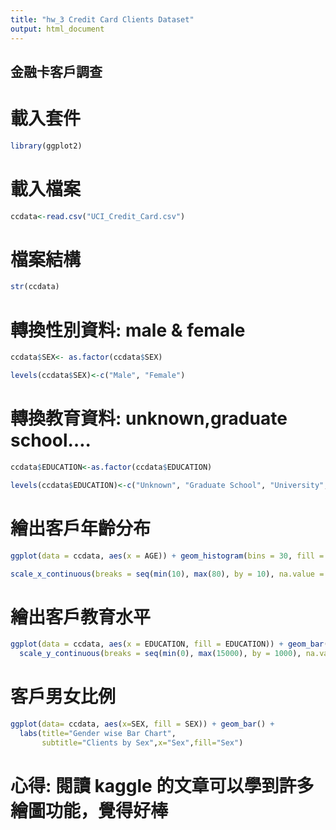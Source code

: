 ```yaml
---
title: "hw_3 Credit Card Clients Dataset"
output: html_document
---
```


## 金融卡客戶調查


# 載入套件

```r
library(ggplot2)

```


# 載入檔案

```r
ccdata<-read.csv("UCI_Credit_Card.csv")
```

# 檔案結構

```r
str(ccdata)
```

# 轉換性別資料: male & female

```r
ccdata$SEX<- as.factor(ccdata$SEX)

levels(ccdata$SEX)<-c("Male", "Female")

```

# 轉換教育資料: unknown,graduate school....

```r
ccdata$EDUCATION<-as.factor(ccdata$EDUCATION)

levels(ccdata$EDUCATION)<-c("Unknown", "Graduate School", "University", "High school", "Others", "Unknown", "Unknown")
```


# 繪出客戶年齡分布

```r
ggplot(data = ccdata, aes(x = AGE)) + geom_histogram(bins = 30, fill = "yellow",col = "black",alpha = 0.5)+ 

scale_x_continuous(breaks = seq(min(10), max(80), by = 10), na.value = TRUE)


```



# 繪出客戶教育水平

```r
ggplot(data = ccdata, aes(x = EDUCATION, fill = EDUCATION)) + geom_bar() + 
  scale_y_continuous(breaks = seq(min(0), max(15000), by = 1000), na.value = TRUE)
```



# 客戶男女比例

```r
ggplot(data= ccdata, aes(x=SEX, fill = SEX)) + geom_bar() + 
  labs(title="Gender wise Bar Chart", 
       subtitle="Clients by Sex",x="Sex",fill="Sex")
```



# 心得: 閱讀 kaggle 的文章可以學到許多繪圖功能，覺得好棒





